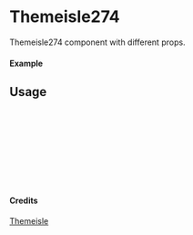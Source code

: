 
<Meta of={Themeisle274} title="Themeisle/Themeisle274" />

# Themeisle274

Themeisle274 component with different props.

#### Example

<Canvas of={Themeisle274.Primary} />

## Usage

```ts
import { Themeisle274 } from "yadl-ui";

const Example = () => {
  return (
      <Themeisle274 />
  );
};

export default Example;
```

#### Credits
[Themeisle](https://themeisle.com/illustrations/)
